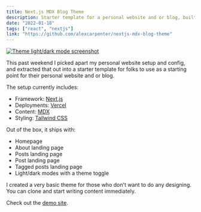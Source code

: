 ```yaml
---
title: Next.js MDX Blog Theme
description: Starter template for a personal website and or blog, built with Next.js, MDX, and Tailwind CSS.
date: "2022-01-18"
tags: ["react", "nextjs"]
link: "https://github.com/alexcarpenter/nextjs-mdx-blog-theme"
---
```


<a href="https://nextjs-mdx-blog-theme.vercel.app/">
  <Image
    src="/img/nextjs-mdx-blog-theme.jpeg"
    width={1600}
    height={900}
    alt="Theme light/dark mode screenshot"
  />
</a>

This past weekend I picked apart my personal website setup and config, and extracted that out into a starter template for folks to use as a starting point for their personal website and or blog.

The setup currently includes:

- Framework: [Next.js](https://nextjs.org/)
- Deployments: [Vercel](https://vercel.com/)
- Content: [MDX](https://github.com/mdx-js/mdx)
- Styling: [Tailwind CSS](https://tailwindcss.com/)

Out of the box, it ships with:

- Homepage
- About landing page
- Posts landing page
- Post landing page
- Tagged posts landing page
- Light/dark modes with a theme toggle

I created a very basic theme for those who don't want to do any designing. You can clone and start writing content immediately.

Check out the [demo site](https://nextjs-mdx-blog-theme.vercel.app/).
